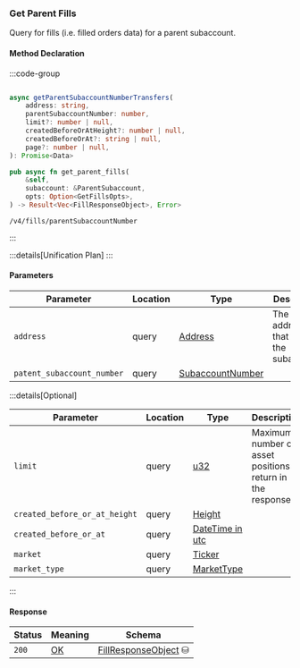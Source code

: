 ### Get Parent Fills

Query for fills (i.e. filled orders data) for a parent subaccount.

#### Method Declaration

:::code-group

```python [Python]

```

```typescript [TypeScript]
async getParentSubaccountNumberTransfers(
    address: string,
    parentSubaccountNumber: number,
    limit?: number | null,
    createdBeforeOrAtHeight?: number | null,
    createdBeforeOrAt?: string | null,
    page?: number | null,
): Promise<Data>
```

```rust [Rust]
pub async fn get_parent_fills(
    &self,
    subaccount: &ParentSubaccount,
    opts: Option<GetFillsOpts>,
) -> Result<Vec<FillResponseObject>, Error>
```

```url [API]
/v4/fills/parentSubaccountNumber
```

:::

:::details[Unification Plan]
:::

#### Parameters

| Parameter           | Location | Type               | Description                                                           |
| ------------------- | -------- | ------------------ | --------------------------------------------------------------------- |
| `address`           | query    | [Address]          | The wallet address that owns the subaccount.                          |
| `patent_subaccount_number` | query | [SubaccountNumber] | |

:::details[Optional]

| Parameter                     | Location | Type                      | Description                                                  |
| ----------------------------- | -------- | ------------------------- | ------------------------------------------------------------ |
| `limit`                       | query    | [u32]                     | Maximum number of asset positions to return in the response. |
| `created_before_or_at_height` | query | [Height] | |
|`created_before_or_at` | query | [DateTime in utc] | |
| `market`  | query | [Ticker] | |
| `market_type` | query | [MarketType] | |

:::

#### Response

| Status | Meaning     | Schema                          |
| ------ | ----------- | ------------------------------- |
| `200`  | [OK]        | [FillResponseObject] ⛁ |

[Address]: /types/address
[SubaccountNumber]: /types/subaccount_number
[u32]: /types/u32
[Height]: /types/height
[DateTime in utc]: /types/date_time
[Ticker]: /types/ticker
[MarketType]: /types/market_type
[FillResponseObject]: /types/fill_response_object
[OK]: /types/ok